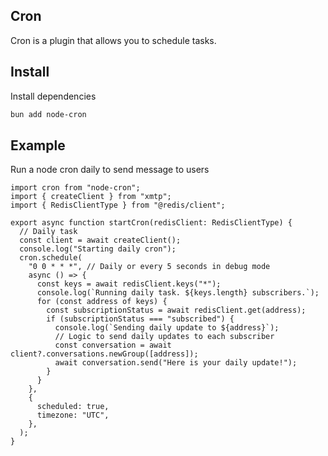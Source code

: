 ## Cron

Cron is a plugin that allows you to schedule tasks.

## Install

Install dependencies

```bash [cmd]
bun add node-cron
```

## Example

Run a node cron daily to send message to users

```tsx [src/plugins/cron.ts]
import cron from "node-cron";
import { createClient } from "xmtp";
import { RedisClientType } from "@redis/client";

export async function startCron(redisClient: RedisClientType) {
  // Daily task
  const client = await createClient();
  console.log("Starting daily cron");
  cron.schedule(
    "0 0 * * *", // Daily or every 5 seconds in debug mode
    async () => {
      const keys = await redisClient.keys("*");
      console.log(`Running daily task. ${keys.length} subscribers.`);
      for (const address of keys) {
        const subscriptionStatus = await redisClient.get(address);
        if (subscriptionStatus === "subscribed") {
          console.log(`Sending daily update to ${address}`);
          // Logic to send daily updates to each subscriber
          const conversation = await client?.conversations.newGroup([address]);
          await conversation.send("Here is your daily update!");
        }
      }
    },
    {
      scheduled: true,
      timezone: "UTC",
    },
  );
}
```
